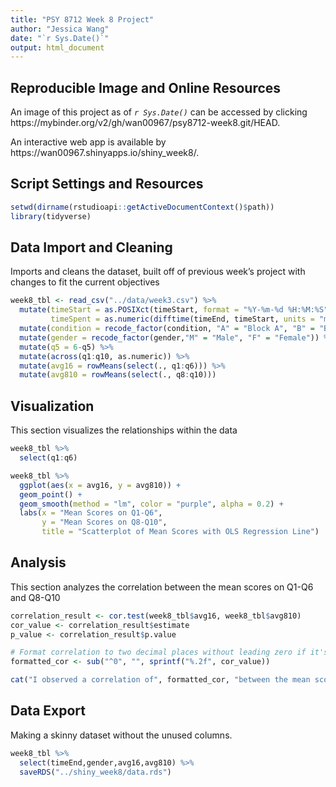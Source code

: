 ```yaml
---
title: "PSY 8712 Week 8 Project"
author: "Jessica Wang"
date: "`r Sys.Date()`"
output: html_document
---
```


## **Reproducible Image and Online Resources**
An image of this project as of *`r Sys.Date()`* can be accessed by clicking https://mybinder.org/v2/gh/wan00967/psy8712-week8.git/HEAD.

An interactive web app is available by https://wan00967.shinyapps.io/shiny_week8/.

## **Script Settings and Resources**
```r
setwd(dirname(rstudioapi::getActiveDocumentContext()$path))
library(tidyverse)
```

## **Data Import and Cleaning**
Imports and cleans the dataset, built off of previous week's project with changes to fit the current objectives
```r
week8_tbl <- read_csv("../data/week3.csv") %>%
  mutate(timeStart = as.POSIXct(timeStart, format = "%Y-%m-%d %H:%M:%S"), 
         timeSpent = as.numeric(difftime(timeEnd, timeStart, units = "mins"))) %>% 
  mutate(condition = recode_factor(condition, "A" = "Block A", "B" = "Block B", "C" = "Control")) %>%
  mutate(gender = recode_factor(gender,"M" = "Male", "F" = "Female")) %>%
  mutate(q5 = 6-q5) %>%
  mutate(across(q1:q10, as.numeric)) %>%
  mutate(avg16 = rowMeans(select(., q1:q6))) %>%
  mutate(avg810 = rowMeans(select(., q8:q10))) 
```

## **Visualization**
This section visualizes the relationships within the data
```r
week8_tbl %>% 
  select(q1:q6)

week8_tbl %>%
  ggplot(aes(x = avg16, y = avg810)) +
  geom_point() +
  geom_smooth(method = "lm", color = "purple", alpha = 0.2) +
  labs(x = "Mean Scores on Q1-Q6",
       y = "Mean Scores on Q8-Q10",
       title = "Scatterplot of Mean Scores with OLS Regression Line") 
```

## **Analysis**
This section analyzes the correlation between the mean scores on Q1-Q6 and Q8-Q10
```r
correlation_result <- cor.test(week8_tbl$avg16, week8_tbl$avg810)
cor_value <- correlation_result$estimate
p_value <- correlation_result$p.value

# Format correlation to two decimal places without leading zero if it's less than 1
formatted_cor <- sub("^0", "", sprintf("%.2f", cor_value))

cat("I observed a correlation of", formatted_cor, "between the mean scores on Q1-Q6 and Q8-Q10. The p-value of this correlation is", sprintf("%.3f", p_value), ". This suggests that there is a very weak, positive relationship between the mean scores of these two sets of questions. However, the high p-value indicates that this correlation is not statistically significant at conventional significance levels")
```

## **Data Export**
Making a skinny dataset without the unused columns.
```r
week8_tbl %>%
  select(timeEnd,gender,avg16,avg810) %>%
  saveRDS("../shiny_week8/data.rds")
```
